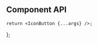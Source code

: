 

<Meta component={IconButton} title="Components/IconButton" />

<Title>Icon Button</Title>

## Component API

<ArgsTable of={IconButton} />

    return <IconButton {...args} />;
};

<Canvas hidden>
    <Story
        name="Default"
        args={{
            size: 'standard',
        }}
        argTypes={{
            size: {
                control: {
                    type: 'select',
                    options: ICON_BUTTON_SIZES,
                },
            },
        }}
    >
        {Template.bind({})}
    </Story>
</Canvas>
